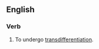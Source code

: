 ==English==

===Verb===
{{en-verb|transdifferentiat}}

# {{lb|en|biology|intransitive}} To undergo [[transdifferentiation]].